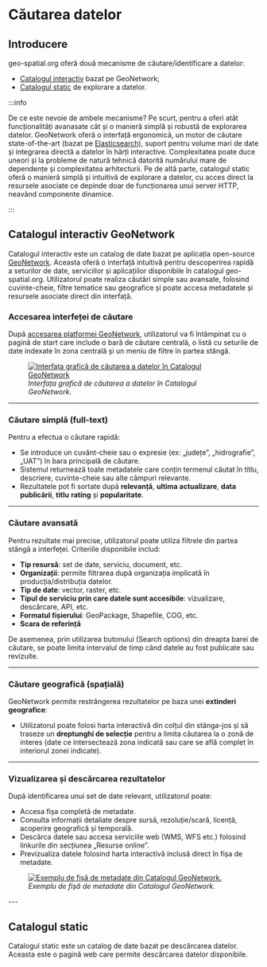 
# Căutarea datelor

## Introducere

geo-spatial.org oferă două mecanisme de căutare/identificare a datelor:
- [Catalogul interactiv](https://services.geo-spatial.org/geonetwork/srv/eng/catalog.search#/search) bazat pe GeoNetwork;
- [Catalogul static](/descarcare) de explorare a datelor.

:::info

De ce este nevoie de ambele mecanisme? Pe scurt, pentru a oferi atât funcționalități avanasate cât și o manieră simplă și robustă de explorarea datelor. GeoNetwork oferă o interfață ergonomică, un motor de căutare state-of-the-art (bazat pe [Elasticsearch](https://www.elastic.co/elasticsearch/)), suport pentru volume mari de date și integrarea directă a datelor în hărți interactive. Complexitatea poate duce uneori și la probleme de natură tehnică datorită numărului mare de dependențe și complexitatea arhitecturii. Pe de altă parte, catalogul static oferă o manieră simplă și intuitivă de explorare a datelor, cu acces direct la resursele asociate ce depinde doar de funcționarea unui server HTTP, neavând componente dinamice.

:::

## Catalogul interactiv GeoNetwork

Catalogul interactiv este un catalog de date bazat pe aplicația open-source [GeoNetwork](https://geonetwork-opensource.org). Aceasta oferă o interfață intuitivă pentru descoperirea rapidă a seturilor de date, serviciilor și aplicațiilor disponibile în catalogul geo-spatial.org. Utilizatorul poate realiza căutări simple sau avansate, folosind cuvinte-cheie, filtre tematice sau geografice și poate accesa metadatele și resursele asociate direct din interfață.

### Accesarea interfeței de căutare

După [accesarea platformei GeoNetwork](https://services.geo-spatial.org/geonetwork/srv/eng/catalog.search#/search), utilizatorul va fi întâmpinat cu o pagină de start care include o bară de căutare centrală, o listă cu seturile de date indexate în zona centrală și un meniu de filtre în partea stângă.

<figure style={{ textAlign: "center" }}>
    <a
      href={useBaseUrl('/img/ghiduri/date/cautare-date-interfata-geonetwork.jpg')}
      target="_blank"
      rel="noopener noreferrer"
    >
        <img src={useBaseUrl('/img/ghiduri/date/cautare-date-interfata-geonetwork.jpg')} alt="Interfața grafică de căutarea a datelor în Catalogul GeoNetwork" />
    </a>
  <figcaption><em>Interfața grafică de căutarea a datelor în Catalogul GeoNetwork.</em></figcaption>
</figure>

---

### Căutare simplă (full-text)

Pentru a efectua o căutare rapidă:

- Se introduce un cuvânt-cheie sau o expresie (ex: „județe”, „hidrografie”, „UAT”) în bara principală de căutare.
- Sistemul returnează toate metadatele care conțin termenul căutat în titlu, descriere, cuvinte-cheie sau alte câmpuri relevante.
- Rezultatele pot fi sortate după **relevanță**, **ultima actualizare**, **data publicării**, **titlu** **rating** și **popularitate**.

---

### Căutare avansată

Pentru rezultate mai precise, utilizatorul poate utiliza filtrele din partea stângă a interfeței. Criteriile disponibile includ:

- **Tip resursă**: set de date, serviciu, document, etc.
- **Organizații**: permite filtrarea după organizația implicată în producția/distribuția datelor.
- **Tip de date**: vector, raster, etc.
- **Tipul de serviciu prin care datele sunt accesibile**: vizualizare, descărcare, API, etc.
- **Formatul fișierului**: GeoPackage, Shapefile, COG, etc.
- **Scara de referință**

De asemenea, prin utilizarea butonului <i className="fa-solid fa-sliders"></i> (Search options) din dreapta barei de căutare, se poate limita intervalul de timp când datele au fost publicate sau revizuite.

---

### Căutare geografică (spațială)

GeoNetwork permite restrângerea rezultatelor pe baza unei **extinderi geografice**:

- Utilizatorul poate folosi harta interactivă din colțul din stânga-jos și să traseze un **dreptunghi de selecție** pentru a limita căutarea la o zonă de interes (date ce intersectează zona indicată sau care se află complet în interiorul zonei indicate).

---

### Vizualizarea și descărcarea rezultatelor

După identificarea unui set de date relevant, utilizatorul poate:

- Accesa fișa completă de metadate.
- Consulta informații detaliate despre sursă, rezoluție/scară, licență, acoperire geografică și temporală.
- Descărca datele sau accesa serviciile web (WMS, WFS etc.) folosind linkurile din secțiunea „Resurse online”.
- Previzualiza datele folosind harta interactivă inclusă direct în fișa de metadate.

<figure style={{ textAlign: "center" }}>
    <a
      href={useBaseUrl('/img/ghiduri/date/cautare-date-exemplu-fisa-metadate.jpg')}
      target="_blank"
      rel="noopener noreferrer"
    >
        <img src={useBaseUrl('/img/ghiduri/date/cautare-date-exemplu-fisa-metadate.jpg')} alt="Exemplu de fișă de metadate din Catalogul GeoNetwork." />
    </a>
  <figcaption><em>Exemplu de fișă de metadate din Catalogul GeoNetwork.</em></figcaption>
</figure>
---

## Catalogul static

Catalogul static este un catalog de date bazat pe descărcarea datelor. Aceasta este o pagină web care permite descărcarea datelor disponibile.
